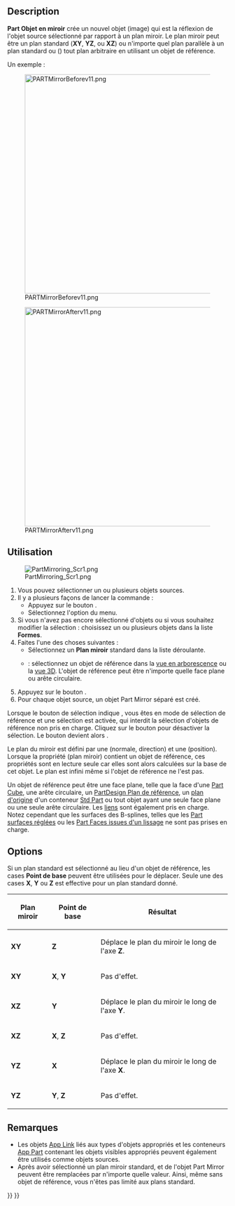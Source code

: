 <languages/>

{{Docnav/fr
|[[Part_Revolve/fr|Révolution]]
|[[Part_Scale/fr|Échelle]]
|[[Part_Workbench/fr|Atelier Part]]
|IconL=Part_Revolve.svg
|IconR=Part_Scale.svg
|IconC=Workbench_Part.svg
}}

{{GuiCommand/fr
|Name=Part_Mirror
|Name/fr=Part Objet en miroir
|MenuLocation=Part → Créer un objet en miroir...
|Workbenches=[[Part_Workbench/fr|Part]]
}}

==Description== 

'''Part Objet en miroir''' crée un nouvel objet (image) qui est la réflexion de l'objet source sélectionné par rapport à un plan miroir. Le plan miroir peut être un plan standard ('''XY''', '''YZ''', ou '''XZ''') ou n'importe quel plan parallèle à un plan standard ou ({{Version/fr|1.0}}) tout plan arbitraire en utilisant un objet de référence.

Un exemple :

[[Image:PARTMirrorBeforev11.png|500px]]

{{Caption|Avant}}

[[Image:PARTMirrorAfterv11.png|500px]]

{{Caption|Après la mise en miroir du plan YZ}}

<span id="Usage"></span>
==Utilisation==

[[Image:PartMirroring_Scr1.png]]

# Vous pouvez sélectionner un ou plusieurs objets sources.
# Il y a plusieurs façons de lancer la commande :
#* Appuyez sur le bouton {{Button|[[Image:Part_Mirror.svg|16px]] [[Part_Mirror/fr|Créer un objet en miroir...]]}}.
#* Sélectionnez l'option {{MenuCommand|Part → [[Image:Part_Mirror.svg|16px]] Créer un objet en miroir...}} du menu.
# Si vous n'avez pas encore sélectionné d'objets ou si vous souhaitez modifier la sélection : choisissez un ou plusieurs objets dans la liste '''Formes'''.
# Faites l'une des choses suivantes :
#* Sélectionnez un '''Plan miroir''' standard dans la liste déroulante.
#* {{Version/fr|1.0}} : sélectionnez un objet de référence dans la [[Tree_view/fr|vue en arborescence]] ou la [[3D_view/fr|vue 3D]]. L'objet de référence peut être n'importe quelle face plane ou arête circulaire.
# Appuyez sur le bouton {{Button|OK}}.
# Pour chaque objet source, un objet Part Mirror séparé est créé.

Lorsque le bouton de sélection indique {{Button|Sélectionner}}, vous êtes en mode de sélection de référence et une sélection est activée, qui interdit la sélection d'objets de référence non pris en charge. Cliquez sur le bouton pour désactiver la sélection. Le bouton devient alors {{Button|Sélectionner la référence}}.

Le plan du miroir est défini par une {{PropertyData|Normal}} (normale, direction) et une {{PropertyData|Base}} (position). Lorsque la propriété {{PropertyData|Mirror Plane}} (plan miroir) contient un objet de référence, ces propriétés sont en lecture seule car elles sont alors calculées sur la base de cet objet. Le plan est infini même si l'objet de référence ne l'est pas.

Un objet de référence peut être une face plane, telle que la face d'une [[Part_Box/fr|Part Cube]], une arête circulaire, un [[PartDesign_Plane/fr|PartDesign Plan de référence]], un [[App_OriginGroupExtension/fr|plan d'origine]] d'un conteneur [[Std_Part/fr|Std Part]] ou tout objet ayant une seule face plane ou une seule arête circulaire. Les [[App_Link/fr|liens]] sont également pris en charge. Notez cependant que les surfaces des B-splines, telles que les [[Part_RuledSurface/fr|Part surfaces réglées]] ou les [[Part_Loft/fr|Part Faces issues d'un lissage]] ne sont pas prises en charge.

==Options== 

Si un plan standard est sélectionné au lieu d'un objet de référence, les cases '''Point de base''' peuvent être utilisées pour le déplacer. Seule une des cases '''X''', '''Y''' ou '''Z''' est effective pour un plan standard donné.

{| class="wikitable" border="1"
!Plan miroir!!Point de base!!Résultat
|- align="center" 
|'''XY'''||'''Z'''|| align="left" |Déplace le plan du miroir le long de l'axe '''Z'''.
|- align="center"
|'''XY'''||'''X''', '''Y'''|| align="left" |Pas d'effet.
|- align="center"
|'''XZ'''||'''Y'''|| align="left" |Déplace le plan du miroir le long de l'axe '''Y'''.
|- align="center"
|'''XZ'''||'''X''', '''Z'''|| align="left" |Pas d'effet.
|- align="center"
|'''YZ'''||'''X'''|| align="left" |Déplace le plan du miroir le long de l'axe '''X'''.
|- align="center"
|'''YZ'''||'''Y''', '''Z'''|| align="left" |Pas d'effet.
|}

<span id="Notes"></span>
==Remarques==

* Les objets [[App_Link/fr|App Link]] liés aux types d'objets appropriés et les conteneurs [[App_Part/fr|App Part]] contenant les objets visibles appropriés peuvent également être utilisés comme objets sources. {{Version/fr|0.20}}
* Après avoir sélectionné un plan miroir standard, {{PropertyData|Normal}} et {{PropertyData|Base}} de l'objet Part Mirror peuvent être remplacées par n'importe quelle valeur. Ainsi, même sans objet de référence, vous n'êtes pas limité aux plans standard.


{{Docnav/fr
|[[Part_Revolve/fr|Révolution]]
|[[Part_Scale/fr|Échelle]]
|[[Part_Workbench/fr|Atelier Part]]
|IconL=Part_Revolve.svg
|IconR=Part_Scale.svg
|IconC=Workbench_Part.svg
}}

{{Part Tools navi{{#translation:}}}}
{{Userdocnavi{{#translation:}}}}